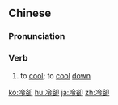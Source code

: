 {{also|冷却}}
==Chinese==
{{zh-forms|s=冷却}}

===Pronunciation===
{{zh-pron
|m=lěngquè
|c=laang5 koek3
|mn=léng-khiok
|cat=v
}}

===Verb===
{{zh-verb}}

# to [[cool]]; to [[cool]] [[down]]

{{zh-cat|Intermediate}}

[[ko:冷卻]]
[[hu:冷卻]]
[[ja:冷卻]]
[[zh:冷卻]]